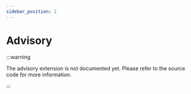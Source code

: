 ```yaml
---
sidebar_position: 2
---
```


# Advisory

:::warning

The advisory extension is not documented yet. Please refer to the source code for more information.

:::

